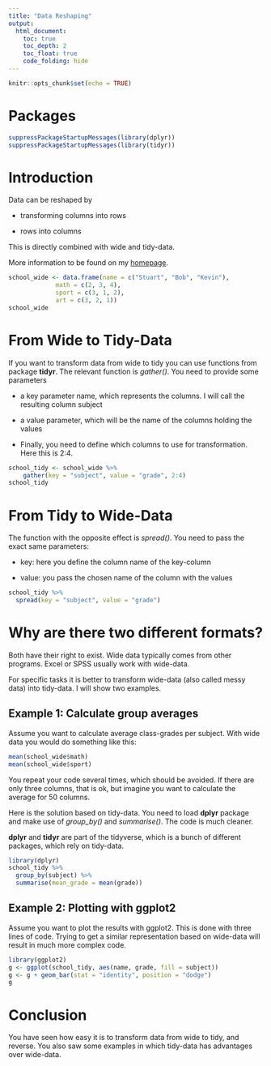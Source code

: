```yaml
---
title: "Data Reshaping"
output: 
  html_document:
    toc: true
    toc_depth: 2
    toc_float: true
    code_folding: hide
---
```


```r
knitr::opts_chunk$set(echo = TRUE)
```

# Packages
 
```r
suppressPackageStartupMessages(library(dplyr))
suppressPackageStartupMessages(library(tidyr))
```


# Introduction

Data can be reshaped by 

- transforming columns into rows

- rows into columns

This is directly combined with wide and tidy-data.

More information to be found on my [homepage](http://smartdatawithr.com/en/wide-and-tidy-data/).

```r
school_wide <- data.frame(name = c("Stuart", "Bob", "Kevin"),
             math = c(2, 3, 4),
             sport = c(3, 1, 2),
             art = c(3, 2, 1))
school_wide
```

# From Wide to Tidy-Data

If you want to transform data from wide to tidy you can use functions from package **tidyr**. The relevant function is *gather()*. You need to provide some parameters

- a key parameter name, which represents the columns. I will call the resulting column subject

- a value parameter, which will be the name of the columns holding the values

- Finally, you need to define which columns to use for transformation. Here this is 2:4.

```r
school_tidy <- school_wide %>% 
    gather(key = "subject", value = "grade", 2:4)
school_tidy
```

# From Tidy to Wide-Data

The function with the opposite effect is *spread()*. You need to pass the exact same parameters:

- key: here you define the column name of the key-column

- value: you pass the chosen name of the column with the values

```r
school_tidy %>% 
  spread(key = "subject", value = "grade")
```

# Why are there two different formats?

Both have their right to exist. Wide data typically comes from other programs. Excel or SPSS usually work with wide-data.

For specific tasks it is better to transform wide-data (also called messy data) into tidy-data. I will show two examples.

## Example 1: Calculate group averages

Assume you want to calculate average class-grades per subject. With wide data you would do something like this:

```r
mean(school_wide$math)
mean(school_wide$sport)
```

You repeat your code several times, which should be avoided. If there are only three columns, that is ok, but imagine you want to calculate the average for 50 columns.

Here is the solution based on tidy-data. You need to load **dplyr** package and make use of *group_by()* and *summarise()*. The code is much cleaner.

**dplyr** and **tidyr** are part of the tidyverse, which is a bunch of different packages, which rely on tidy-data.

```r
library(dplyr)
school_tidy %>% 
  group_by(subject) %>% 
  summarise(mean_grade = mean(grade))
```

## Example 2: Plotting with ggplot2

Assume you want to plot the results with ggplot2. This is done with three lines of code. Trying to get a similar representation based on wide-data will result in much more complex code.

```r
library(ggplot2)
g <- ggplot(school_tidy, aes(name, grade, fill = subject))
g <- g + geom_bar(stat = "identity", position = "dodge")
g
```

# Conclusion

You have seen how easy it is to transform data from wide to tidy, and reverse. You also saw some examples in which tidy-data has advantages over wide-data.

